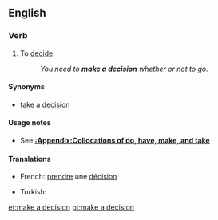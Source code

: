 ==English==

===Verb===
{{infl|en|verb|head=[[make]] [[a]] [[decision]]}}

# {{intransitive|idiom}} To [[decide]].
#:''You need to '''make a decision''' whether or not to go.''

====Synonyms====
* {{sense|decide}} [[take a decision]] {{qualifier|much less common, especially in US}}

====Usage notes====
* See '''[[:Appendix:Collocations of do, have, make, and take]]'''

====Translations====
{{trans-top|to decide}}
*French: [[prendre]] une [[décision]]
{{trans-mid}}
* Turkish: {{t+|tr|karar vermek}}
{{trans-bottom}}

[[et:make a decision]]
[[pt:make a decision]]